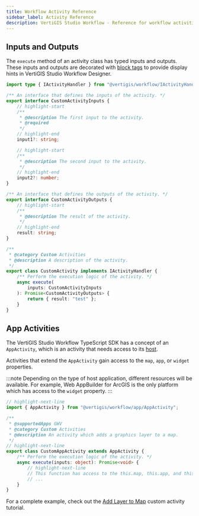 ```yaml
---
title: Workflow Activity Reference
sidebar_label: Activity Reference
description: VertiGIS Studio Workflow - Reference for workflow activities for web applications
---
```


## Inputs and Outputs

The `execute` method of an activity class has typed inputs and outputs. These inputs and outputs are decorated with [block tags](sdk-web-activity-block-tags.mdx) to provide display hints in VertiGIS Studio Workflow Designer.

```ts title="src/activities/CustomActivity.ts"
import type { IActivityHandler } from "@vertigis/workflow/IActivityHandler";

/** An interface that defines the inputs of the activity. */
export interface CustomActivityInputs {
    // highlight-start
    /**
     * @description The first input to the activity.
     * @required
     */
    // highlight-end
    input1?: string;

    // highlight-start
    /**
     * @description The second input to the activity.
     */
    // highlight-end
    input2?: number;
}

/** An interface that defines the outputs of the activity. */
export interface CustomActivityOutputs {
    // highlight-start
    /**
     * @description The result of the activity.
     */
    // highlight-end
    result: string;
}

/**
 * @category Custom Activities
 * @description A description of the activity.
 */
export class CustomActivity implements IActivityHandler {
    /** Perform the execution logic of the activity. */
    async execute(
        inputs: CustomActivityInputs
    ): Promise<CustomActivityOutputs> {
        return { result: "test" };
    }
}
```

## App Activities

The VertiGIS Studio Workflow TypeScript SDK has a concept of an `AppActivity`, which is an activity that needs access to its [host](key-concepts.mdx#vertigis-studio-workflow-hosts).

Activities that extend the `AppActivity` gain access to the `map`, `app`, or `widget` properties.

:::note
Depending on the type of host application, different resources will be available. For example, Web AppBuilder for ArcGIS is the only platform which has access to the `widget` property.
:::

```ts
// highlight-next-line
import { AppActivity } from "@vertigis/workflow/app/AppActivity";

/**
 * @supportedApps GWV
 * @category Custom Activities
 * @description An activity which adds a graphics layer to a map.
 */
// highlight-next-line
export class CustomAppActivity extends AppActivity {
    /** Perform the execution logic of the activity. */
    async execute(inputs: object): Promise<void> {
        // highlight-next-line
        // This function has access to the this.map, this.app, and this.widget properties.
        // ...
    }
}
```

For a complete example, check out the [Add Layer to Map](tutorial-web-add-layer-to-map.mdx) custom activity tutorial.
